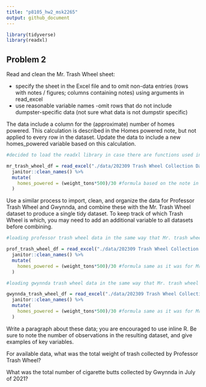 ```yaml
---
title: "p8105_hw2_msk2265"
output: github_document
---
```

```r
library(tidyverse)
library(readxl)
```

## Problem 2


Read and clean the Mr. Trash Wheel sheet:

- specify the sheet in the Excel file and to omit non-data entries (rows with notes / figures; columns containing notes) using arguments in read_excel
- use reasonable variable names
-omit rows that do not include dumpster-specific data (not sure what data is not dumpstir specific)

 The data include a column for the (approximate) number of homes powered. This calculation is described in the Homes powered note, but not applied to every row in the dataset. Update the data to include a new homes_powered variable based on this calculation.
 
```r
#decided to load the readxl library in case there are functions used in the background other than jusr readxl

mr_trash_wheel_df = read_excel("./data/202309 Trash Wheel Collection Data.xlsx", sheet = "Mr. Trash Wheel", range = "A2:N586") %>% 
  janitor::clean_names() %>% 
  mutate( 
    homes_powered = (weight_tons*500)/30 #formula based on the note in the excel spreadsheet: Homes Powered - Each ton of trash equates to on average 500 kilowatts of electricity.  An average household will use 30 kilowatts per day.
  )
```


Use a similar process to import, clean, and organize the data for Professor Trash Wheel and Gwynnda, and combine these with the Mr. Trash Wheel dataset to produce a single tidy dataset. To keep track of which Trash Wheel is which, you may need to add an additional variable to all datasets before combining.

```r
#loading professor trash wheel data in the same way that Mr. trash wheel was loaded

prof_trash_wheel_df = read_excel("./data/202309 Trash Wheel Collection Data.xlsx", sheet = "Professor Trash Wheel", range = "A2:M108") %>% 
  janitor::clean_names() %>% 
  mutate( 
    homes_powered = (weight_tons*500)/30 #formula same as it was for Mr. trash wheel
  )

#loading gwynnda trash wheel data in the same way that Mr. trash wheel was loaded

gwynnda_trash_wheel_df = read_excel("./data/202309 Trash Wheel Collection Data.xlsx", sheet = "Gwynnda Trash Wheel", range = "A2:L157") %>% 
  janitor::clean_names() %>% 
  mutate( 
    homes_powered = (weight_tons*500)/30 #formula same as it was for Mr. trash wheel
  )

```

Write a paragraph about these data; you are encouraged to use inline R. Be sure to note the number of observations in the resulting dataset, and give examples of key variables. 

For available data, what was the total weight of trash collected by Professor Trash Wheel? 

What was the total number of cigarette butts collected by Gwynnda in July of 2021?


